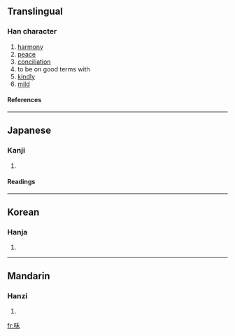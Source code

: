 ==Translingual==
===Han character===
{{Han char|rn=30|rad=口|as=05|sn=8|four=|canj=口竹木 (RHD)}}
# [[harmony]]
# [[peace]]
# [[conciliation]]
# to be on good terms with
# [[kindly]]
# [[mild]]
====References====
{{Han ref|kx=0184.150|dkj=03489|dj=0404.020|hdz=10603.010|uh=548A|ud=21642}}
----
==Japanese==
===Kanji===
{{ja-kanji|grade=|rs=口05}}
# {{defn|Japanese}} 
====Readings====
{{ja-readings|on=[[わ]] (wa)|kun=}}
----
==Korean==
===Hanja===
{{ko-hanja|hangeul=화|rv=hwa|mr=hwa}}
# {{defn|Korean}}
----
==Mandarin==
===Hanzi===
{{cmn-hanzi|pin=[[hé]] (he2)|wg=ho<sup>2</sup>}}
# {{defn|Mandarin}}

[[fr:咊]]